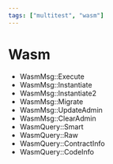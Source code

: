 ```yaml
---
tags: ["multitest", "wasm"]
---
```


# Wasm

- WasmMsg::Execute
- WasmMsg::Instantiate
- WasmMsg::Instantiate2
- WasmMsg::Migrate
- WasmMsg::UpdateAdmin
- WasmMsg::ClearAdmin
- WasmQuery::Smart
- WasmQuery::Raw
- WasmQuery::ContractInfo
- WasmQuery::CodeInfo
